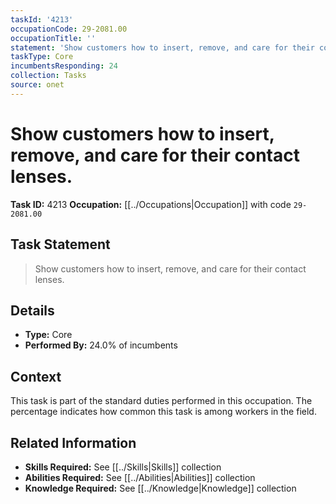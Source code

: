 ```yaml
---
taskId: '4213'
occupationCode: 29-2081.00
occupationTitle: ''
statement: 'Show customers how to insert, remove, and care for their contact lenses.'
taskType: Core
incumbentsResponding: 24
collection: Tasks
source: onet
---
```

# Show customers how to insert, remove, and care for their contact lenses.

**Task ID:** 4213
**Occupation:** [[../Occupations|Occupation]] with code `29-2081.00`

## Task Statement

> Show customers how to insert, remove, and care for their contact lenses.

## Details

- **Type:** Core
- **Performed By:** 24.0% of incumbents

## Context

This task is part of the standard duties performed in this occupation. The percentage indicates how common this task is among workers in the field.

## Related Information

- **Skills Required:** See [[../Skills|Skills]] collection
- **Abilities Required:** See [[../Abilities|Abilities]] collection
- **Knowledge Required:** See [[../Knowledge|Knowledge]] collection

